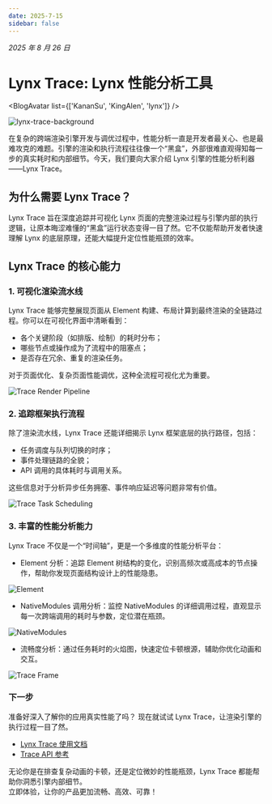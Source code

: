 ```yaml
---
date: 2025-7-15
sidebar: false
---
```


<style>{`
  .full_image {
    width: 750px;
    margin: 20px;
  }
`}</style>


_2025 年 8 月 26 日_

# Lynx Trace: Lynx 性能分析工具

<BlogAvatar list={['KananSu', 'KingAlen', 'lynx']} />

![lynx-trace-background](https://lf-lynx.tiktok-cdns.com/obj/lynx-artifacts-oss-sg/plugin/static/lynx-trace-background.svg)

在复杂的跨端渲染引擎开发与调优过程中，性能分析一直是开发者最关心、也是最难攻克的难题。引擎的渲染和执行流程往往像一个“黑盒”，外部很难直观得知每一步的真实耗时和内部细节。今天，我们要向大家介绍 Lynx 引擎的性能分析利器——Lynx Trace。

## 为什么需要 Lynx Trace？

Lynx Trace 旨在深度追踪并可视化 Lynx 页面的完整渲染过程与引擎内部的执行逻辑，让原本晦涩难懂的“黑盒”运行状态变得一目了然。它不仅能帮助开发者快速理解 Lynx 的底层原理，还能大幅提升定位性能瓶颈的效率。

## Lynx Trace 的核心能力

### 1. 可视化渲染流水线

Lynx Trace 能够完整展现页面从 Element 构建、布局计算到最终渲染的全链路过程。你可以在可视化界面中清晰看到：

- 各个关键阶段（如排版、绘制）的耗时分布；
- 哪些节点或操作成为了流程中的阻塞点；
- 是否存在冗余、重复的渲染任务。

对于页面优化、复杂页面性能调优，这种全流程可视化尤为重要。

<img
  src="https://lf-lynx.tiktok-cdns.com/obj/lynx-artifacts-oss-sg/plugin/static/trace_render_pipeline.png"
  alt="Trace Render Pipeline"
  className="full_image"
/>

### 2. 追踪框架执行流程

除了渲染流水线，Lynx Trace 还能详细揭示 Lynx 框架底层的执行路径，包括：

- 任务调度与队列切换的时序；
- 事件处理链路的全貌；
- API 调用的具体耗时与调用关系。

这些信息对于分析异步任务拥塞、事件响应延迟等问题非常有价值。

<img
  src="https://lf-lynx.tiktok-cdns.com/obj/lynx-artifacts-oss-sg/plugin/static/trace-scheduling.png"
  alt="Trace Task Scheduling"
  className="full_image"
/>

### 3. 丰富的性能分析能力

Lynx Trace 不仅是一个“时间轴”，更是一个多维度的性能分析平台：

- Element 分析：追踪 Element 树结构的变化，识别高频次或高成本的节点操作，帮助你发现页面结构设计上的性能隐患。

<img
  src="https://lf-lynx.tiktok-cdns.com/obj/lynx-artifacts-oss-sg/plugin/static/element-render-analysis.png"
  alt="Element"
  className="full_image"
/>

- NativeModules 调用分析：监控 NativeModules 的详细调用过程，直观显示每一次跨端调用的耗时与参数，定位潜在瓶颈。

<img
  src="https://lf-lynx.tiktok-cdns.com/obj/lynx-artifacts-oss-sg/plugin/static/nativemodule-invoke-flow.png"
  alt="NativeModules"
  className="full_image"
/>

- 流畅度分析：通过任务耗时的火焰图，快速定位卡顿根源，辅助你优化动画和交互。

<img
  src="https://lf-lynx.tiktok-cdns.com/obj/lynx-artifacts-oss-sg/plugin/static/trace-frame.png"
  alt="Trace Frame"
  className="full_image"
/>

### 下一步

准备好深入了解你的应用真实性能了吗？
现在就试试 Lynx Trace，让渲染引擎的执行过程一目了然。

- [Lynx Trace 使用文档](/guide/performance/analysis/record-trace)
- [Trace API 参考](/guide/performance/analysis/trace-advance-usage/custom-trace)

无论你是在排查复杂动画的卡顿，还是定位微妙的性能瓶颈，Lynx Trace 都能帮助你洞悉引擎内部细节。  
立即体验，让你的产品更加流畅、高效、可靠！
